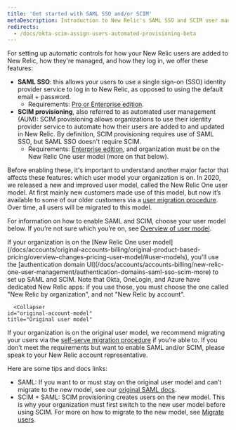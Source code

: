 ```yaml
---
title: 'Get started with SAML SSO and/or SCIM'
metaDescription: Introduction to New Relic's SAML SSO and SCIM user management options.
redirects:
  - /docs/okta-scim-assign-users-automated-provisioning-beta
---
```


For setting up automatic controls for how your New Relic users are added to New Relic, how they're managed, and how they log in, we offer these features: 

* **SAML SSO**: this allows your users to use a single sign-on (SSO) identity provider service to log in to New Relic, as opposed to using the default email + password. 
    * Requirements: [Pro or Enterprise edition](https://newrelic.com/pricing). 
* **SCIM provisioning**, also referred to as automated user management (AUM): SCIM provisioning allows organizations to use their identity provider service to automate how their users are added to and updated in New Relic. By definition, SCIM provisioning requires use of SAML SSO, but SAML SSO doesn't require SCIM. 
    * Requirements: [Enterprise edition](https://newrelic.com/pricing), and organization must be on the New Relic One user model (more on that below). 

Before enabling these, it's important to understand another major factor that affects these features: which user model your organization is on. In 2020, we released a new and improved user model, called the New Relic One user model. At first mainly new customers made use of this model, but now it’s available to some of our older customers via a [user migration procedure](/docs/accounts/original-accounts-billing/original-users-roles/user-migration/). Over time, all users will be migrated to this model. 

For information on how to enable SAML and SCIM, choose your user model below. If you’re not sure which you’re on, see [Overview of user model](/docs/accounts/original-accounts-billing/original-product-based-pricing/overview-changes-pricing-user-model/#user-models).

<CollapserGroup>
        <Collapser
    id="new-account-model"
    title="New Relic One user model"
  >
If your organization is on the [New Relic One user model](/docs/accounts/original-accounts-billing/original-product-based-pricing/overview-changes-pricing-user-model/#user-models), you'll use the [authentication domain UI](/docs/accounts/accounts-billing/new-relic-one-user-management/authentication-domains-saml-sso-scim-more) to set up SAML and SCIM. Note that Okta, OneLogin, and Azure have dedicated New Relic apps: if you use those, you must choose the one called "New Relic by organization", and not "New Relic by account". 

  </Collapser>

      <Collapser
    id="original-account-model"
    title="Original user model"
  >
If your organization is on the original user model, we recommend migrating your users via the [self-serve migration procedure](/docs/accounts/original-accounts-billing/original-users-roles/user-migration) if you’re able to. If you don’t meet the requirements but want to enable SAML and/or SCIM, please speak to your New Relic account representative.

Here are some tips and docs links: 

* SAML: If you want to or must stay on the original user model and can’t migrate to the new model, see our [original SAML docs](/docs/accounts/accounts/saml-single-sign/saml-service-providers).
* SCIM + SAML: SCIM provisioning creates users on the new model. This is why your organization must first switch to the new user model before using SCIM. For more on how to migrate to the new model, see [Migrate users](/docs/accounts/original-accounts-billing/original-users-roles/user-migration).
  </Collapser>

</CollapserGroup>